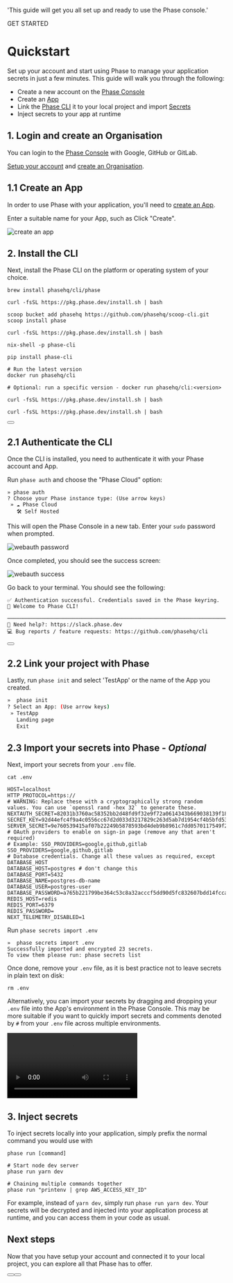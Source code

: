 
  'This guide will get you all set up and ready to use the Phase console.'

<Tag variant="small">GET STARTED</Tag>

# Quickstart

Set up your account and start using Phase to manage your application secrets in just a few minutes. This guide will walk you through the following:

- Create a new account on the [Phase Console](https://console.phase.dev)
- Create an [App](/console/apps)
- Link the [Phase CLI](/cli/commands) it to your local project and import [Secrets](/console/secrets)
- Inject secrets to your app at runtime

## 1. Login and create an Organisation

You can login to the <a href="https://console.phase.dev" target="_blank"> Phase Console</a> with Google, GitHub or GitLab.

[Setup your account](/console/users#account-keys-and-setup) and [create an Organisation](/console/organisation#create-an-organisation).

## 1.1 Create an App

In order to use Phase with your application, you'll need to [create an App](/console/apps#create-an-app).

Enter a suitable name for your App, such as  Click "Create".

![create an app](/assets/images/console/quickstart/quickstart-create-app.png)

## 2. Install the CLI

Next, install the Phase CLI on the platform or operating system of your choice.

<CodeGroup>

```fish {{ title: 'MacOS' }}
brew install phasehq/cli/phase
```

```fish {{ title: 'Linux' }}
curl -fsSL https://pkg.phase.dev/install.sh | bash
```

```fish {{ title: 'Windows' }}
scoop bucket add phasehq https://github.com/phasehq/scoop-cli.git
scoop install phase
```

```fish {{ title: 'Alpine Linux' }}
curl -fsSL https://pkg.phase.dev/install.sh | bash
```

```fish {{ title: 'NixOS' }}
nix-shell -p phase-cli
```

```fish {{ title: 'Python pip' }}
pip install phase-cli
```

```fish {{ title: 'Docker' }}
# Run the latest version
docker run phasehq/cli

# Optional: run a specific version - docker run phasehq/cli:<version>
```

```fish {{ title: 'Raspberry Pi' }}
curl -fsSL https://pkg.phase.dev/install.sh | bash
```

```fish {{ title: 'ARM64' }}
curl -fsSL https://pkg.phase.dev/install.sh | bash
```

</CodeGroup>

<div className="not-prose">
  <Button
    href="/cli/install"
    variant="text"
    arrow="right"
    children="Explore CLI Installation"
  />
</div>

## 2.1 Authenticate the CLI

Once the CLI is installed, you need to authenticate it with your Phase account and App.

Run `phase auth` and choose the "Phase Cloud" option:

```
» phase auth
? Choose your Phase instance type: (Use arrow keys)
 » ☁️ Phase Cloud
   🛠️ Self Hosted
```

This will open the Phase Console in a new tab. Enter your `sudo` password when prompted.

![webauth password](/assets/images/console/quickstart/webauth-password.png)

Once completed, you should see the success screen:

![webauth success](/assets/images/console/quickstart/webauth-success.png)

Go back to your terminal. You should see the following:

```
✅ Authentication successful. Credentials saved in the Phase keyring.
🎉 Welcome to Phase CLI!

─────────────────────────────────────────────────────────────────────────────────────────────────────────────────────────────
🙋 Need help?: https://slack.phase.dev
💻 Bug reports / feature requests: https://github.com/phasehq/cli
```

<div className="not-prose">
  <Button
    href="/cli/commands"
    variant="text"
    arrow="right"
    children="Explore CLI Usage"
  />
</div>

## 2.2 Link your project with Phase

Lastly, run `phase init` and select 'TestApp' or the name of the App you created.

```sh
»  phase init
? Select an App: (Use arrow keys)
 » TestApp
   Landing page
   Exit
```

## 2.3 Import your secrets into Phase - **_Optional_**

Next, import your secrets from your `.env` file.

```fish
cat .env

HOST=localhost
HTTP_PROTOCOL=https://
# WARNING: Replace these with a cryptographically strong random values. You can use `openssl rand -hex 32` to generate these.
NEXTAUTH_SECRET=82031b3760ac58352bb2d48fd9f32e9f72a0614343b669038139f18652ed1447
SECRET_KEY=92d44efc4f9a4c0556cc67d2d033d3217829c263d5ab7d1954cf4b5bfd533e58
SERVER_SECRET=9e760539415af07b22249b5878593bd4deb9b8961c7dd0570117549f2c4f32a2
# OAuth providers to enable on sign-in page (remove any that aren't required)
# Example: SSO_PROVIDERS=google,github,gitlab
SSO_PROVIDERS=google,github,gitlab
# Database credentials. Change all these values as required, except DATABASE_HOST
DATABASE_HOST=postgres # don't change this
DATABASE_PORT=5432
DATABASE_NAME=postgres-db-name
DATABASE_USER=postgres-user
DATABASE_PASSWORD=a765b221799be364c53c8a32acccf5dd90d5fc832607bdd14fccaaaa0062adfd
REDIS_HOST=redis
REDIS_PORT=6379
REDIS_PASSWORD=
NEXT_TELEMETRY_DISABLED=1
```

Run `phase secrets import .env`

```
»  phase secrets import .env
Successfully imported and encrypted 23 secrets.
To view them please run: phase secrets list
```

Once done, remove your `.env` file, as it is best practice not to leave secrets in plain text on disk:

```fish
rm .env
```

Alternatively, you can import your secrets by dragging and dropping your `.env` file into the App's environment in the Phase Console. This may be more suitable if you want to quickly import secrets and comments denoted by `#` from your `.env` file across multiple environments.

<div className="video-container">
  <video controls>
    <source src="/assets/images/console/secrets/import/single-env-drag-drop-demo.mp4" type="video/mp4" />
    Your browser does not support the video tag.
  </video>
</div>

## 3. Inject secrets

To inject secrets locally into your application, simply prefix the normal command you would use with

```fish
phase run [command]

# Start node dev server
phase run yarn dev

# Chaining multiple commands together
phase run "printenv | grep AWS_ACCESS_KEY_ID"
```

For example, instead of `yarn dev`, simply run `phase run yarn dev`. Your secrets will be decrypted and injected into your application process at runtime, and you can access them in your code as usual.

## Next steps

Now that you have setup your account and connected it to your local project, you can explore all that Phase has to offer.

<div className="not-prose mb-16 mt-6 flex gap-3">
  <Button
    href="/console"
    variant="secondary"
    arrow="right"
    children="🎛️ Phase Console"
  />
  <Button
    href="/cli/commands"
    variant="secondary"
    arrow="right"
    children="⌨ Phase CLI"
  />
</div>
